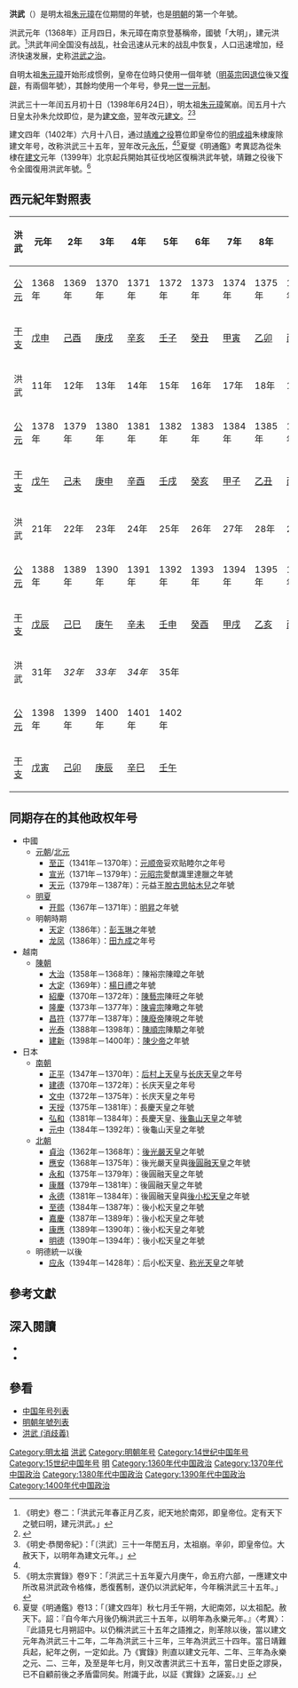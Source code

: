{{Otheruses|洪武帝|subject=明朝皇帝朱元璋的年號|other=使用該年號的皇帝}}
{{Eranamebox|年号=洪武
|起讫时间= 1368年正月四日－1398年<br>1402年六月十八日－十二月
|政权= [[明朝|明朝]]
|帝王= 明太祖[[朱元璋|朱元璋]]
|历时= 31年（仅明太祖使用）<br>35年（明成祖废除建文年号，继续沿用洪武年号）
|timeline= <timeline>
ImageSize  = width:200 height:50
PlotArea   = width:180 height:30 left:10 bottom:20
TimeAxis   = orientation:horizontal
DateFormat = yyyy
Period     = from:1368 till:1644
AlignBars  = early
ScaleMajor = increment:23 start:1368
Colors =
  id:canvas value:rgb(1,1,0.85)
BackgroundColors = canvas:canvas
PlotData =
  width:15 color:black
  bar:era from:start till:end
  bar:era from:1368 till:1644 color:red
  bar:era from:1368 till:1398 color:green
  bar:era from:1368 till:1399 color:blue
  bar:era from:1402 till:1403 color:blue
</timeline>
|说明= <span style="color: blue">洪武</span>在<span style="color: red">明朝</span>和<span style="color: green">明太祖在位时期</span>的位置。
}}
'''洪武'''（{{kj|1368年|正月四日|1398年|}}）是明太祖[[朱元璋|朱元璋]]在位期間的年號，也是[[明朝|明朝]]的第一个年號。

洪武元年（1368年）正月四日，朱元璋在南京登基稱帝，國號「大明」，建元洪武。<ref>《明史》卷二：「洪武元年春正月乙亥，祀天地於南郊，即皇帝位。定有天下之號曰明，建元洪武。」</ref>洪武年间全国没有战乱，社会迅速从元末的战乱中恢复，人口迅速增加，经济快速发展，史称[[洪武之治|洪武之治]]。

自明太祖[[朱元璋|朱元璋]]开始形成惯例，皇帝在位時只使用一個年號（[[明英宗|明英宗]]因[[退位|退位]]後又[[復辟|復辟]]，有兩個年號），其餘均使用一个年号，參見[[一世一元制|一世一元制]]。

洪武三十一年闰五月初十日（1398年6月24日），明太祖[[朱元璋|朱元璋]]駕崩。闰五月十六日皇太孙朱允炆即位，是为[[建文帝|建文帝]]，翌年改元[[建文|建文]]。<ref name="李崇智">{{Cite book zh |author = 李崇智 |title = 中国历代年号考 |format =|url =|date = 2004年12月 |publisher = 中华书局 |location = 北京 | id=ISBN 978-7-101-02512-5 |accessdate =|pages=205}}</ref><ref>《明史·恭閔帝紀》：「〔洪武〕三十一年閏五月，太祖崩。辛卯，即皇帝位。大赦天下，以明年為建文元年。」</ref>

建文四年（1402年）六月十八日，通过[[靖难之役|靖难之役]]篡位即皇帝位的[[明成祖|明成祖]]朱棣废除建文年号，改称洪武三十五年，翌年改元[[永乐_(明朝)|永乐]]，<ref name="李崇智"/><ref>《明太宗實錄》卷9下：「洪武三十五年夏六月庚午，命五府六部，一應建文中所改易洪武政令格條，悉復舊制，遂仍以洪武紀年，今年稱洪武三十五年。」</ref>夏燮《明通鑑》考異認為從朱棣在[[建文|建文]]元年（1399年）北京起兵開始其征伐地区復稱洪武年號，靖難之役後下令全國復用洪武年號。<ref>夏燮《明通鑑》卷13：「〔建文四年〕秋七月壬午朔，大祀南郊，以太祖配。赦天下。詔：『自今年六月後仍稱洪武三十五年，以明年為永樂元年。』〈考異〉：『此語見七月朔詔中。以仍稱洪武三十五年之語推之，則革除以後，當以建文元年為洪武三十二年，二年為洪武三十三年，三年為洪武三十四年。當日靖難兵起，紀年之例，一定如此。乃《實錄》則直以建文元年、二年、三年為永樂之元、二、三年，及至是年七月，則又改書洪武三十五年，當日史臣之謬戾，已不自顧前後之矛盾雷同矣。附識于此，以証《實錄》之誣妄。』」</ref>

==西元紀年對照表==
{| class="wikitable"  style="text-align:center;"
!洪武!!元年!!2年!!3年!!4年!!5年!!6年!!7年!!8年!!9年!!10年
|-
![[公元|公元]]
|1368年||1369年||1370年||1371年||1372年||1373年||1374年||1375年||1376年||1377年
|-
![[干支|干支]]
|[[戊申|戊申]]||[[己酉|己酉]]||[[庚戌|庚戌]]||[[辛亥|辛亥]]||[[壬子|壬子]]||[[癸丑|癸丑]]||[[甲寅|甲寅]]||[[乙卯|乙卯]]||[[丙辰|丙辰]]||[[丁巳|丁巳]]
|-
!洪武||11年||12年||13年||14年||15年||16年||17年||18年||19年||20年
|-
![[公元|公元]]
|1378年||1379年||1380年||1381年||1382年||1383年||1384年||1385年||1386年||1387年
|-
![[干支|干支]]
|[[戊午|戊午]]||[[己未|己未]]||[[庚申|庚申]]||[[辛酉|辛酉]]||[[壬戌|壬戌]]||[[癸亥|癸亥]]||[[甲子|甲子]]||[[乙丑|乙丑]]||[[丙寅|丙寅]]||[[丁卯|丁卯]]
|-
!洪武||21年||22年||23年||24年||25年||26年||27年||28年||29年||30年
|-
![[公元|公元]]
|1388年||1389年||1390年||1391年||1392年||1393年||1394年||1395年||1396年||1397年
|-
![[干支|干支]]
|[[戊辰|戊辰]]||[[己巳|己巳]]||[[庚午|庚午]]||[[辛未|辛未]]||[[壬申|壬申]]||[[癸酉|癸酉]]||[[甲戌|甲戌]]||[[乙亥|乙亥]]||[[丙子|丙子]]||[[丁丑|丁丑]]
|-
!洪武||31年||''32年''||''33年''||''34年''||35年
|-
![[公元|公元]]
|1398年||1399年||1400年||1401年||1402年
|-
![[干支|干支]]
|[[戊寅|戊寅]]||[[己卯|己卯]]||[[庚辰|庚辰]]||[[辛巳|辛巳]]||[[壬午|壬午]]
|}

==同期存在的其他政权年号==
*中國
**[[元朝|元朝]]/[[北元|北元]]
***[[至正|至正]]（1341年－1370年）：[[元顺帝|元顺帝]]妥欢贴睦尔之年号
***[[宣光_(北元)|宣光]]（1371年－1379年）：[[元昭宗|元昭宗]]愛猷識里達臘之年號
***[[天元_(北元)|天元]]（1379年－1387年）：元益王[[脫古思帖木兒|脫古思帖木兒]]之年號
**[[明夏|明夏]]
***[[开熙|开熙]]（1367年－1371年）：[[明昇|明昇]]之年號
**明朝時期
***[[天定_(彭玉琳)|天定]]（1386年）：[[彭玉琳|彭玉琳]]之年號
***[[龙凤_(田九成)|龙凤]]（1386年）：[[田九成|田九成]]之年号
*越南 
**[[陳朝_(越南)|陳朝]]
***[[大治_(越南)|大治]]（1358年－1368年）：陳裕宗陳暭之年號
***[[大定_(楊日禮)|大定]]（1369年）：[[楊日禮|楊日禮]]之年號
***[[紹慶|紹慶]]（1370年－1372年）：[[陳藝宗|陳藝宗]]陳旺之年號
***[[隆慶_(越南)|隆慶]]（1373年－1377年）：[[陳睿宗|陳睿宗]]陳曔之年號
***[[昌符|昌符]]（1377年－1387年）：[[陳廢帝_(越南)|陳廢帝]]陳晛之年號
***[[光泰|光泰]]（1388年－1398年）：[[陳順宗|陳順宗]]陳顒之年號
***[[建新|建新]]（1398年－1400年）：[[陳少帝|陳少帝]]之年號
*日本
**[[南北朝时代_(日本)|南朝]]
***[[正平_(日本)|正平]]（1347年－1370年）：[[後村上天皇|后村上天皇]]与[[長慶天皇|长庆天皇]]之年号
***[[建德_(日本)|建德]]（1370年－1372年）：长庆天皇之年号
***[[文中|文中]]（1372年－1375年）：长庆天皇之年号
***[[天授_(日本)|天授]]（1375年－1381年）：長慶天皇之年號
***[[弘和|弘和]]（1381年－1384年）：長慶天皇、[[後龜山天皇|後龜山天皇]]之年號
***[[元中|元中]]（1384年－1392年）：後龜山天皇之年號
**[[南北朝_(日本)|北朝]]
***[[貞治|貞治]]（1362年－1368年）：[[後光嚴天皇|後光嚴天皇]]之年號
***[[應安|應安]]（1368年－1375年）：後光嚴天皇與[[後圓融天皇|後圓融天皇]]之年號
***[[永和_(日本)|永和]]（1375年－1379年）：後圓融天皇之年號
***[[康曆|康曆]]（1379年－1381年）：後圓融天皇之年號
***[[永德_(日本)|永德]]（1381年－1384年）：後圓融天皇與[[後小松天皇|後小松天皇]]之年號
***[[至德_(日本)|至德]]（1384年－1387年）：後小松天皇之年號
***[[嘉慶_(日本)|嘉慶]]（1387年－1389年）：後小松天皇之年號
***[[康應|康應]]（1389年－1390年）：後小松天皇之年號
***[[明德_(日本)|明德]]（1390年－1394年）：後小松天皇之年號
**明德統一以後
***[[应永|应永]]（1394年－1428年）：后小松天皇、[[称光天皇|称光天皇]]之年號

==參考文獻==
{{Reflist}}

==深入閱讀==
<div>
*{{Cite book|author=李崇智|title=中國歷代年號考|format=|url=|date=2004年12月|publisher=中華書局|location=北京|id=ISBN 7101025129}}
*{{Cite book|author=鄧洪波|title=東亞歷史年表|format=pdf|url=http://www.eastasia.ntu.edu.tw/chinese/05_a04.htm|date=2005年3月|publisher=國立臺灣大學東亞經典與文化研究計劃|location=臺北|id=ISBN 9789860005189|access-date=2021-11-26|archive-date=2007-08-25|archive-url=https://web.archive.org/web/20070825002742/http://www.eastasia.ntu.edu.tw/chinese/05_a04.htm|dead-url=yes}}
</div>

==參看==
*[[中国年号列表|中国年号列表]]
*[[明朝年號列表|明朝年號列表]]
*[[洪武_(消歧義)|洪武 (消歧義)]]

{{年号|[[元朝|元朝]]：[[至正|至正]]|[[中国年号列表|明朝年号]]|[[建文|建文]]}}
{{年号|[[建文|建文]]|[[中国年号列表|明朝年号]]|[[永乐|永乐]]}}
{{明朝年号}}

[[Category:明太祖|Category:明太祖]]
[[Category:洪武|]]
[[Category:明朝年号|Category:明朝年号]]
[[Category:14世纪中国年号|Category:14世纪中国年号]]
[[Category:15世纪中国年号|Category:15世纪中国年号]]
[[Category:一世一元年號|明]]
[[Category:1360年代中国政治|Category:1360年代中国政治]]
[[Category:1370年代中国政治|Category:1370年代中国政治]]
[[Category:1380年代中国政治|Category:1380年代中国政治]]
[[Category:1390年代中国政治|Category:1390年代中国政治]]
[[Category:1400年代中国政治|Category:1400年代中国政治]]